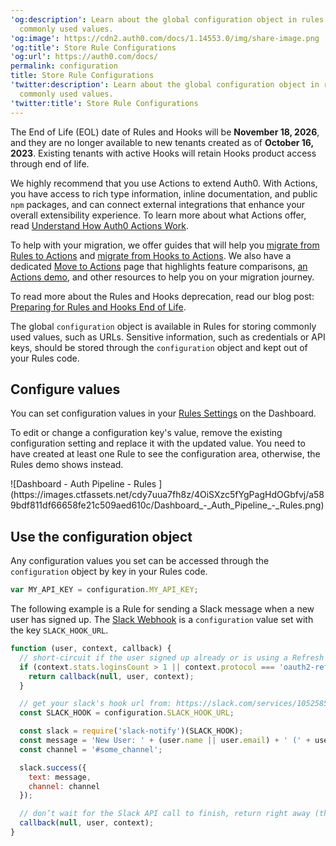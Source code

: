 ---
'og:description': Learn about the global configuration object in rules for storing
  commonly used values.
'og:image': https://cdn2.auth0.com/docs/1.14553.0/img/share-image.png
'og:title': Store Rule Configurations
'og:url': https://auth0.com/docs/
permalink: configuration
title: Store Rule Configurations
'twitter:description': Learn about the global configuration object in rules for storing
  commonly used values.
'twitter:title': Store Rule Configurations
---
<Warning>

The End of Life (EOL) date of Rules and Hooks will be **November 18, 2026**, and they are no longer available to new tenants created as of **October 16, 2023**. Existing tenants with active Hooks will retain Hooks product access through end of life.

We highly recommend that you use Actions to extend Auth0. With Actions, you have access to rich type information, inline documentation, and public `npm` packages, and can connect external integrations that enhance your overall extensibility experience. To learn more about what Actions offer, read [Understand How Auth0 Actions Work](/docs/customize/actions/actions-overview).

To help with your migration, we offer guides that will help you [migrate from Rules to Actions](/docs/customize/actions/migrate/migrate-from-rules-to-actions) and [migrate from Hooks to Actions](/docs/customize/actions/migrate/migrate-from-hooks-to-actions). We also have a dedicated [Move to Actions](https://auth0.com/extensibility/movetoactions) page that highlights feature comparisons, [an Actions demo](https://www.youtube.com/watch?v=UesFSY1klrI), and other resources to help you on your migration journey.

To read more about the Rules and Hooks deprecation, read our blog post: [Preparing for Rules and Hooks End of Life](https://auth0.com/blog/preparing-for-rules-and-hooks-end-of-life/).

</Warning>

The global `configuration` object is available in Rules for storing commonly used values, such as URLs. Sensitive information, such as credentials or API keys, should be stored through the `configuration` object and kept out of your Rules code.

## Configure values

You can set configuration values in your [Rules Settings](https://manage.auth0.com/#/rules/) on the Dashboard.

To edit or change a configuration key's value, remove the existing configuration setting and replace it with the updated value. You need to have created at least one Rule to see the configuration area, otherwise, the Rules demo shows instead.

<Frame>![Dashboard - Auth Pipeline - Rules ](https://images.ctfassets.net/cdy7uua7fh8z/4OiSXzc5fYgPagHdOGbfvj/a589bdf811df66658fe21c509aed610c/Dashboard_-_Auth_Pipeline_-_Rules.png)</Frame>

## Use the configuration object

Any configuration values you set can be accessed through the `configuration` object by key in your Rules code.

```javascript lines
var MY_API_KEY = configuration.MY_API_KEY;
```






The following example is a Rule for sending a Slack message when a new user has signed up. The [Slack Webhook](https://api.slack.com/incoming-webhooks) is a `configuration` value set with the key `SLACK_HOOK_URL`.

```javascript lines
function (user, context, callback) {
  // short-circuit if the user signed up already or is using a Refresh Token
  if (context.stats.loginsCount > 1 || context.protocol === 'oauth2-refresh-token') {
    return callback(null, user, context);
  }

  // get your slack's hook url from: https://slack.com/services/10525858050
  const SLACK_HOOK = configuration.SLACK_HOOK_URL;

  const slack = require('slack-notify')(SLACK_HOOK);
  const message = 'New User: ' + (user.name || user.email) + ' (' + user.email + ')';
  const channel = '#some_channel';

  slack.success({
    text: message,
    channel: channel
  });

  // don’t wait for the Slack API call to finish, return right away (the request will continue on the sandbox)`
  callback(null, user, context);
}
```



